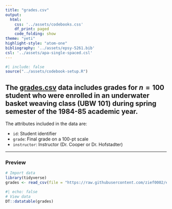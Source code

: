 ```yaml
---
title: "grades.csv"
output: 
  html:
    css: '../assets/codebooks.css'
    df_print: paged
    code_folding: show
theme: "yeti"
highlight-style: "atom-one"
bibliography: '../assets/epsy-5261.bib'
csl: '../assets/apa-single-spaced.csl'
---
```



```r
#| include: false
source("../assets/codebook-setup.R")
```


The [grades.csv](https://raw.githubusercontent.com/zief0002/epsy-5261/main/data/grades.csv) data includes grades for $n=100$ student who were enrolled in an underwater basket weaving class (UBW 101) during spring semester of the 1984-85 academic year. 
---

The attributes included in the data are:

- `id`: Student identifier
- `grade`: Final grade on a 100-pt scale
- `instructor`: Instructor (Dr. Cooper or Dr. Hofstadter)


---


### Preview

```r
# Import data
library(tidyverse)
grades <- read_csv(file = "https://raw.githubusercontent.com/zief0002/epsy-5261/main/data/grades.csv")
```

```r
#| echo: false
# View data
DT::datatable(grades)
```


<!-- ### References -->



